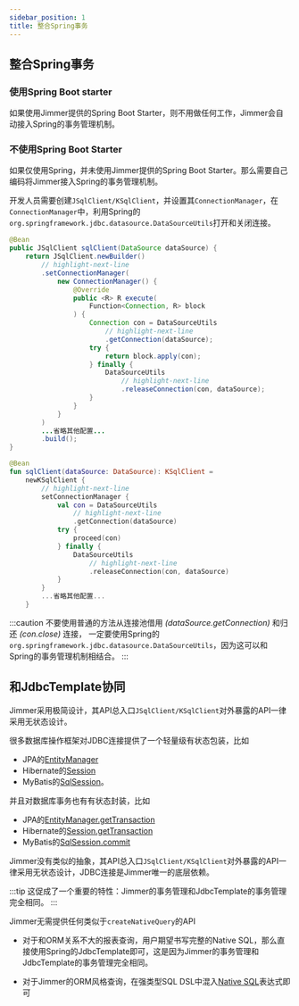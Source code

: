 ```yaml
---
sidebar_position: 1
title: 整合Spring事务 
---
```



## 整合Spring事务

### 使用Spring Boot starter

如果使用Jimmer提供的Spring Boot Starter，则不用做任何工作，Jimmer会自动接入Spring的事务管理机制。

### 不使用Spring Boot Starter

如果仅使用Spring，并未使用Jimmer提供的Spring Boot Starter。那么需要自己编码将Jimmer接入Spring的事务管理机制。

开发人员需要创建`JSqlClient/KSqlClient`，并设置其`ConnectionManager`，在`ConnectionManager`中，利用Spring的`org.springframework.jdbc.datasource.DataSourceUtils`打开和关闭连接。

<Tabs groupId="language">
<TabItem value="java" label="Java">

```java title="Book.java"
@Bean
public JSqlClient sqlClient(DataSource dataSource) {
    return JSqlClient.newBuilder()
        // highlight-next-line
        .setConnectionManager(
            new ConnectionManager() {
                @Override
                public <R> R execute(
                    Function<Connection, R> block
                ) {
                    Connection con = DataSourceUtils
                        // highlight-next-line
                        .getConnection(dataSource);
                    try {
                        return block.apply(con);
                    } finally {
                        DataSourceUtils
                            // highlight-next-line
                            .releaseConnection(con, dataSource);
                    }
                }
            }
        )
        ...省略其他配置...
        .build();
}
```

</TabItem>
<TabItem value="kotlin" label="Kotlin">

```kotlin title="Book.kt"
@Bean
fun sqlClient(dataSource: DataSource): KSqlClient =
    newKSqlClient {
        // highlight-next-line
        setConnectionManager {
            val con = DataSourceUtils
                // highlight-next-line
                .getConnection(dataSource)
            try {
                proceed(con)
            } finally {
                DataSourceUtils
                    // highlight-next-line
                    .releaseConnection(con, dataSource)
            }
        }
        ...省略其他配置...
    }
```

</TabItem>
</Tabs>

:::caution
不要使用普通的方法从连接池借用 *(dataSource.getConnection)* 和归还 *(con.close)* 连接，
一定要使用Spring的`org.springframework.jdbc.datasource.DataSourceUtils`，因为这可以和Spring的事务管理机制相结合。
:::

## 和JdbcTemplate协同

Jimmer采用极简设计，其API总入口`JSqlClient/KSqlClient`对外暴露的API一律采用无状态设计。

很多数据库操作框架对JDBC连接提供了一个轻量级有状态包装，比如
-   JPA的[EntityManager](https://docs.oracle.com/javaee/7/api/javax/persistence/EntityManager.html)
-   Hibernate的[Session](https://docs.jboss.org/hibernate/orm/6.2/javadocs/org/hibernate/Session.html)
-   MyBatis的[SqlSession](https://javadoc.io/doc/org.mybatis/mybatis/latest/org/apache/ibatis/session/SqlSession.html)。

并且对数据库事务也有有状态封装，比如
-   JPA的[EntityManager.getTransaction](https://docs.oracle.com/javaee/7/api/javax/persistence/EntityManager.html#getTransaction--)
-   Hibernate的[Session.getTransaction](https://docs.jboss.org/hibernate/orm/6.2/javadocs/org/hibernate/SharedSessionContract.html#getTransaction())
-   MyBatis的[SqlSession.commit](https://javadoc.io/doc/org.mybatis/mybatis/latest/org/apache/ibatis/session/SqlSession.html#commit())

Jimmer没有类似的抽象，其API总入口`JSqlClient/KSqlClient`对外暴露的API一律采用无状态设计，JDBC连接是Jimmer唯一的底层依赖。

:::tip
这促成了一个重要的特性：Jimmer的事务管理和JdbcTemplate的事务管理完全相同。
:::

Jimmer无需提供任何类似于`createNativeQuery`的API

-   对于和ORM关系不大的报表查询，用户期望书写完整的Native SQL，那么直接使用Spring的JdbcTemplate即可，这是因为Jimmer的事务管理和JdbcTemplate的事务管理完全相同。

-   对于Jimmer的ORM风格查询，在强类型SQL DSL中混入[Native SQL](../query/native-sql)表达式即可

